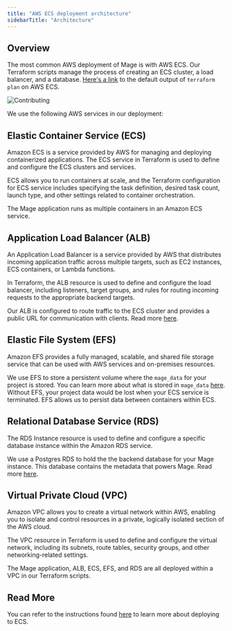 ```yaml
---
title: "AWS ECS deployment architecture"
sidebarTitle: "Architecture"
---
```


## Overview

The most common AWS deployment of Mage is with AWS ECS. Our Terraform scripts manage the process of creating an ECS cluster, a load balancer, and a database. [Here's a link](/production/deploying-to-cloud/aws/resources) to the default output of `terraform plan` on AWS ECS.

<img alt="Contributing" src="https://github.com/mage-ai/assets/blob/main/architecture/aws-ecs.png?raw=True" />

We use the following AWS services in our deployment:

## Elastic Container Service (ECS)

Amazon ECS is a service provided by AWS for managing and deploying containerized applications. The ECS service in Terraform is used to define and configure the ECS clusters and services.

ECS allows you to run containers at scale, and the Terraform configuration for ECS service includes specifying the task definition, desired task count, launch type, and other settings related to container orchestration.

The Mage application runs as multiple containers in an Amazon ECS service.

## Application Load Balancer (ALB)

An Application Load Balancer is a service provided by AWS that distributes incoming application traffic across multiple targets, such as EC2 instances, ECS containers, or Lambda functions.

In Terraform, the ALB resource is used to define and configure the load balancer, including listeners, target groups, and rules for routing incoming requests to the appropriate backend targets.

Our ALB is configured to route traffic to the ECS cluster and provides a public URL for communication with clients. Read more [here](https://docs.aws.amazon.com/elasticloadbalancing/latest/application/load-balancer-ip-address-type.html).

## Elastic File System (EFS)

Amazon EFS provides a fully managed, scalable, and shared file storage service that can be used with AWS services and on-premises resources.

We use EFS to store a persistent volume where the `mage_data` for your project is stored. You can learn more about what is stored in `mage_data` [here](/design/abstractions/project-structure#project-data). Without EFS, your project data would be lost when your ECS service is terminated. EFS allows us to persist data between containers within ECS.

## Relational Database Service (RDS)

The RDS Instance resource is used to define and configure a specific database instance within the Amazon RDS service.

We use a Postgres RDS to hold the the backend database for your Mage instance. This database contains the metadata that powers Mage. Read more [here](/design/abstractions/project-structure#project-data).

## Virtual Private Cloud (VPC)

Amazon VPC allows you to create a virtual network within AWS, enabling you to isolate and control resources in a private, logically isolated section of the AWS cloud.

The VPC resource in Terraform is used to define and configure the virtual network, including its subnets, route tables, security groups, and other networking-related settings.

The Mage application, ALB, ECS, EFS, and RDS are all deployed within a VPC in our Terraform scripts.

## Read More

You can refer to the instructions found [here](/production/deploying-to-cloud/aws/setup) to learn more about deploying to ECS.
